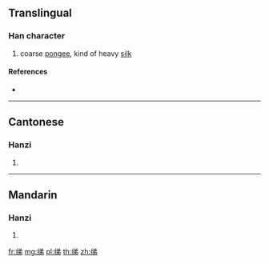 {{character info/new}}
{{also|綈}}
==Translingual==

===Han character===
{{Han char|rn=120|rad=纟|as=07|sn=10|four=|canj=VMCNH}}

# coarse [[pongee]], kind of heavy [[silk]]

====References====
* {{Han ref|kx=0944.251|hdz=53407.100|uh=7EE8|ud=32488}}

----

==Cantonese==

===Hanzi===
{{yue-hanzi|jyut=tai4|y=tai4|tra=綈}}

# {{defn|lang=yue|sort=纟07}}

----

==Mandarin==

===Hanzi===
{{cmn-hanzi|tra=綈|pin=[[tí]] ([[ti2]])|wg=t'i<sup>2</sup>}}

# {{defn|lang=cmn|sort=纟07}}

[[fr:绨]]
[[mg:绨]]
[[pl:绨]]
[[th:绨]]
[[zh:绨]]